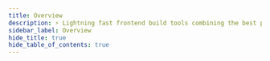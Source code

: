 ```yaml
---
title: Overview
description: ⚡️ Lightning fast frontend build tools combining the best parts of Symfony Encore and Laravel Mix
sidebar_label: Overview
hide_title: true
hide_table_of_contents: true
---
```



<div className="margin-bottom--lg">
  <Hero
    title="bud.js"
    subtitle="Lightning fast frontend build tools combining the best parts of Symfony
Encore and Laravel Mix."
  />
</div>

<div className="row">
  <div className="col">
    <Card
      title="Requirements"
      description="Confirm your environment is set up for bud.js"
      links={[
        ['Read more', '/guides/overview/requirements'],
      ]}
    />
  </div>

  <div className="col">
    <Card
      title="Installation"
      description="Install the bud.js framework"
      links={[
        ['Read more', '/guides/overview/installation'],
      ]}
    />
  </div>
</div>